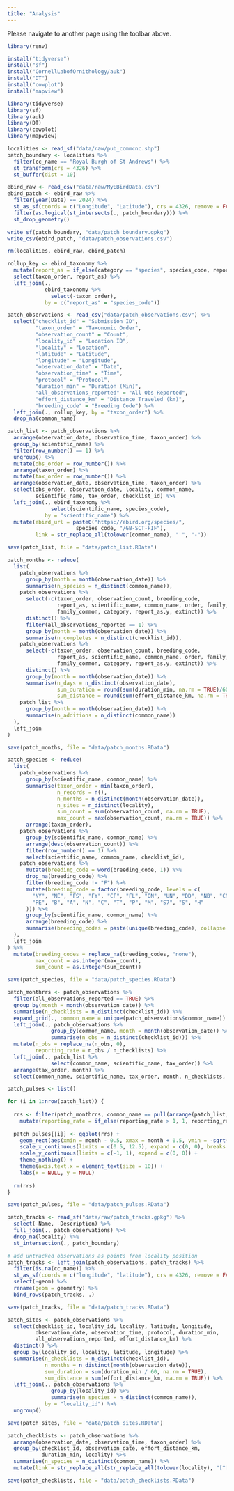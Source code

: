 ```yaml
---
title: "Analysis"
---
```


Please navigate to another page using the toolbar above.

```r
library(renv)

install("tidyverse")
install("sf")
install("CornellLabofOrnithology/auk")
install("DT")
install("cowplot")
install("mapview")

library(tidyverse)
library(sf)
library(auk)
library(DT)
library(cowplot)
library(mapview)
```

```r
localities <- read_sf("data/raw/pub_commcnc.shp")
patch_boundary <- localities %>% 
  filter(cc_name == "Royal Burgh of St Andrews") %>% 
  st_transform(crs = 4326) %>% 
  st_buffer(dist = 10)

ebird_raw <- read_csv("data/raw/MyEBirdData.csv")
ebird_patch <- ebird_raw %>% 
  filter(year(Date) == 2024) %>% 
  st_as_sf(coords = c("Longitude", "Latitude"), crs = 4326, remove = FALSE) %>% 
  filter(as.logical(st_intersects(., patch_boundary))) %>% 
  st_drop_geometry()

write_sf(patch_boundary, "data/patch_boundary.gpkg")
write_csv(ebird_patch, "data/patch_observations.csv")

rm(localities, ebird_raw, ebird_patch)
```

```r
rollup_key <- ebird_taxonomy %>% 
  mutate(report_as = if_else(category == "species", species_code, report_as)) %>% 
  select(taxon_order, report_as) %>% 
  left_join(., 
            ebird_taxonomy %>% 
              select(-taxon_order),
            by = c("report_as" = "species_code"))

patch_observations <- read_csv("data/patch_observations.csv") %>% 
  select("checklist_id" = "Submission ID",
         "taxon_order" = "Taxonomic Order",
         "observation_count" = "Count",
         "locality_id" = "Location ID",
         "locality" = "Location",
         "latitude" = "Latitude",
         "longitude" = "Longitude",
         "observation_date" = "Date",
         "observation_time" = "Time",
         "protocol" = "Protocol",
         "duration_min" = "Duration (Min)",
         "all_observations_reported" = "All Obs Reported",
         "effort_distance_km" = "Distance Traveled (km)",
         "breeding_code" = "Breeding Code") %>% 
  left_join(., rollup_key, by = "taxon_order") %>% 
  drop_na(common_name)

patch_list <- patch_observations %>% 
  arrange(observation_date, observation_time, taxon_order) %>% 
  group_by(scientific_name) %>% 
  filter(row_number() == 1) %>% 
  ungroup() %>% 
  mutate(obs_order = row_number()) %>% 
  arrange(taxon_order) %>% 
  mutate(tax_order = row_number()) %>% 
  arrange(observation_date, observation_time, taxon_order) %>% 
  select(obs_order, observation_date, locality, common_name, 
         scientific_name, tax_order, checklist_id) %>% 
  left_join(., ebird_taxonomy %>% 
              select(scientific_name, species_code), 
            by = "scientific_name") %>% 
  mutate(ebird_url = paste0("https://ebird.org/species/", 
                      species_code, "/GB-SCT-FIF"),
         link = str_replace_all(tolower(common_name), " ", "-"))

save(patch_list, file = "data/patch_list.RData")
```

```r
patch_months <- reduce(
  list(
    patch_observations %>% 
      group_by(month = month(observation_date)) %>% 
      summarise(n_species = n_distinct(common_name)),
    patch_observations %>% 
      select(-c(taxon_order, observation_count, breeding_code, 
                report_as, scientific_name, common_name, order, family, 
                family_common, category, report_as.y, extinct)) %>% 
      distinct() %>% 
      filter(all_observations_reported == 1) %>% 
      group_by(month = month(observation_date)) %>% 
      summarise(n_completes = n_distinct(checklist_id)),
    patch_observations %>% 
      select(-c(taxon_order, observation_count, breeding_code, 
                report_as, scientific_name, common_name, order, family, 
                family_common, category, report_as.y, extinct)) %>% 
      distinct() %>% 
      group_by(month = month(observation_date)) %>% 
      summarise(n_days = n_distinct(observation_date),
                sum_duration = round(sum(duration_min, na.rm = TRUE)/60, 1),
                sum_distance = round(sum(effort_distance_km, na.rm = TRUE), 1)),
    patch_list %>% 
      group_by(month = month(observation_date)) %>% 
      summarise(n_additions = n_distinct(common_name))
  ),
  left_join
)

save(patch_months, file = "data/patch_months.RData")
```

```r
patch_species <- reduce(
  list(
    patch_observations %>% 
      group_by(scientific_name, common_name) %>% 
      summarise(taxon_order = min(taxon_order),
                n_records = n(),
                n_months = n_distinct(month(observation_date)),
                n_sites = n_distinct(locality),
                sum_count = sum(observation_count, na.rm = TRUE),
                max_count = max(observation_count, na.rm = TRUE)) %>% 
      arrange(taxon_order),
    patch_observations %>% 
      group_by(scientific_name, common_name) %>% 
      arrange(desc(observation_count)) %>% 
      filter(row_number() == 1) %>% 
      select(scientific_name, common_name, checklist_id),
    patch_observations %>% 
      mutate(breeding_code = word(breeding_code, 1)) %>% 
      drop_na(breeding_code) %>% 
      filter(breeding_code != "F") %>% 
      mutate(breeding_code = factor(breeding_code, levels = c(
        "NY", "NE", "FS", "FY", "CF", "FL", "ON", "UN", "DD", "NB", "CN",
        "PE", "B", "A", "N", "C", "T", "P", "M", "S7", "S", "H"
      ))) %>% 
      group_by(scientific_name, common_name) %>% 
      arrange(breeding_code) %>% 
      summarise(breeding_codes = paste(unique(breeding_code), collapse = ", "))
  ),
  left_join
) %>%
  mutate(breeding_codes = replace_na(breeding_codes, "none"),
         max_count = as.integer(max_count),
         sum_count = as.integer(sum_count))

save(patch_species, file = "data/patch_species.RData")  
```

```r
patch_monthrrs <- patch_observations %>% 
  filter(all_observations_reported == TRUE) %>% 
  group_by(month = month(observation_date)) %>% 
  summarise(n_checklists = n_distinct(checklist_id)) %>% 
  expand_grid(., common_name = unique(patch_observations$common_name)) %>% 
  left_join(., patch_observations %>% 
              group_by(common_name, month = month(observation_date)) %>% 
              summarise(n_obs = n_distinct(checklist_id))) %>% 
  mutate(n_obs = replace_na(n_obs, 0),
         reporting_rate = n_obs / n_checklists) %>% 
  left_join(., patch_list %>% 
              select(common_name, scientific_name, tax_order)) %>% 
  arrange(tax_order, month) %>% 
  select(common_name, scientific_name, tax_order, month, n_checklists, n_obs, reporting_rate)

patch_pulses <- list()

for (i in 1:nrow(patch_list)) {
  
  rrs <- filter(patch_monthrrs, common_name == pull(arrange(patch_list, tax_order), common_name)[i]) %>% 
    mutate(reporting_rate = if_else(reporting_rate > 1, 1, reporting_rate))
  
  patch_pulses[[i]] <- ggplot(rrs) +
    geom_rect(aes(xmin = month - 0.5, xmax = month + 0.5, ymin = -sqrt(reporting_rate), ymax = sqrt(reporting_rate))) +
    scale_x_continuous(limits = c(0.5, 12.5), expand = c(0, 0), breaks = 1:12, labels = str_sub(month.name, 1, 1)) +
    scale_y_continuous(limits = c(-1, 1), expand = c(0, 0)) +
    theme_nothing() +
    theme(axis.text.x = element_text(size = 10)) +
    labs(x = NULL, y = NULL)
  
  rm(rrs)
}

save(patch_pulses, file = "data/patch_pulses.RData")  
```

```r
patch_tracks <- read_sf("data/raw/patch_tracks.gpkg") %>% 
  select(-Name, -Description) %>% 
  full_join(., patch_observations) %>% 
  drop_na(locality) %>%
  st_intersection(., patch_boundary)

# add untracked observations as points from locality position
patch_tracks <- left_join(patch_observations, patch_tracks) %>% 
  filter(is.na(cc_name)) %>% 
  st_as_sf(coords = c("longitude", "latitude"), crs = 4326, remove = FALSE) %>% 
  select(-geom) %>% 
  rename(geom = geometry) %>% 
  bind_rows(patch_tracks, .)

save(patch_tracks, file = "data/patch_tracks.RData")  
```

```r
patch_sites <- patch_observations %>% 
  select(checklist_id, locality_id, locality, latitude, longitude, 
         observation_date, observation_time, protocol, duration_min,
         all_observations_reported, effort_distance_km) %>% 
  distinct() %>% 
  group_by(locality_id, locality, latitude, longitude) %>% 
  summarise(n_checklists = n_distinct(checklist_id),
            n_months = n_distinct(month(observation_date)),
            sum_duration = sum(duration_min / 60, na.rm = TRUE),
            sum_distance = sum(effort_distance_km, na.rm = TRUE)) %>% 
  left_join(., patch_observations %>% 
              group_by(locality_id) %>% 
              summarise(n_species = n_distinct(common_name)),
            by = "locality_id") %>% 
  ungroup()

save(patch_sites, file = "data/patch_sites.RData")
```

```r
patch_checklists <- patch_observations %>% 
  arrange(observation_date, observation_time, taxon_order) %>% 
  group_by(checklist_id, observation_date, effort_distance_km, 
           duration_min, locality) %>% 
  summarise(n_species = n_distinct(common_name)) %>% 
  mutate(link = str_replace_all(str_replace_all(tolower(locality), "[^[:alnum:]| ]", ""), " ", "-"))

save(patch_checklists, file = "data/patch_checklists.RData")
```
